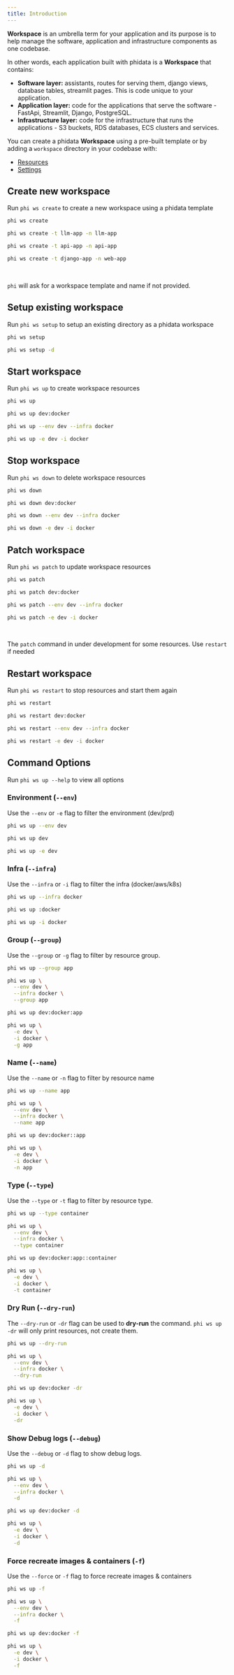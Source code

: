 ```yaml
---
title: Introduction
---
```


**Workspace** is an umbrella term for your application and its purpose is to help manage the software, application and infrastructure components as one codebase.

In other words, each application built with phidata is a **Workspace** that contains:

- **Software layer:** assistants, routes for serving them, django views, database tables, streamlit pages. This is code unique to your application.
- **Application layer:** code for the applications that serve the software - FastApi, Streamlit, Django, PostgreSQL.
- **Infrastructure layer:** code for the infrastructure that runs the applications - S3 buckets, RDS databases, ECS clusters and services.

You can create a phidata **Workspace** using a pre-built template or by adding a `workspace` directory in your codebase with:

- [Resources](/blocks/workspace/resources)
- [Settings](/blocks/workspace/settings)

## Create new workspace

Run `phi ws create` to create a new workspace using a phidata template

<CodeGroup>

```bash Create Workspace
phi ws create
```

```bash Create LLM App
phi ws create -t llm-app -n llm-app
```

```bash Create Api App
phi ws create -t api-app -n api-app
```

```bash Create Web App
phi ws create -t django-app -n web-app
```

</CodeGroup>

<br />

<Note>

`phi` will ask for a workspace template and name if not provided.

</Note>

## Setup existing workspace

Run `phi ws setup` to setup an existing directory as a phidata workspace

<CodeGroup>

```bash terminal
phi ws setup
```

```bash with debug logs
phi ws setup -d
```

</CodeGroup>

## Start workspace

Run `phi ws up` to create workspace resources

<CodeGroup>

```bash terminal
phi ws up
```

```bash shorthand
phi ws up dev:docker
```

```bash full options
phi ws up --env dev --infra docker
```

```bash short options
phi ws up -e dev -i docker
```

</CodeGroup>

## Stop workspace

Run `phi ws down` to delete workspace resources

<CodeGroup>

```bash terminal
phi ws down
```

```bash shorthand
phi ws down dev:docker
```

```bash full options
phi ws down --env dev --infra docker
```

```bash short options
phi ws down -e dev -i docker
```

</CodeGroup>

## Patch workspace

Run `phi ws patch` to update workspace resources

<CodeGroup>

```bash terminal
phi ws patch
```

```bash shorthand
phi ws patch dev:docker
```

```bash full options
phi ws patch --env dev --infra docker
```

```bash short options
phi ws patch -e dev -i docker
```

</CodeGroup>

<br />

<Note>

The `patch` command in under development for some resources. Use `restart` if needed

</Note>

## Restart workspace

Run `phi ws restart` to stop resources and start them again

<CodeGroup>

```bash terminal
phi ws restart
```

```bash shorthand
phi ws restart dev:docker
```

```bash full options
phi ws restart --env dev --infra docker
```

```bash short options
phi ws restart -e dev -i docker
```

</CodeGroup>

## Command Options

<Note>Run `phi ws up --help` to view all options</Note>

### Environment (`--env`)

Use the `--env` or `-e` flag to filter the environment (dev/prd)

<CodeGroup>

```bash flag
phi ws up --env dev
```

```bash shorthand
phi ws up dev
```

```bash short options
phi ws up -e dev
```

</CodeGroup>

### Infra (`--infra`)

Use the `--infra` or `-i` flag to filter the infra (docker/aws/k8s)

<CodeGroup>

```bash flag
phi ws up --infra docker
```

```bash shorthand
phi ws up :docker
```

```bash short options
phi ws up -i docker
```

</CodeGroup>

### Group (`--group`)

Use the `--group` or `-g` flag to filter by resource group.

<CodeGroup>

```bash flag
phi ws up --group app
```

```bash full options
phi ws up \
  --env dev \
  --infra docker \
  --group app
```

```bash shorthand
phi ws up dev:docker:app
```

```bash short options
phi ws up \
  -e dev \
  -i docker \
  -g app
```

</CodeGroup>

### Name (`--name`)

Use the `--name` or `-n` flag to filter by resource name

<CodeGroup>

```bash flag
phi ws up --name app
```

```bash full options
phi ws up \
  --env dev \
  --infra docker \
  --name app
```

```bash shorthand
phi ws up dev:docker::app
```

```bash short options
phi ws up \
  -e dev \
  -i docker \
  -n app
```

</CodeGroup>

### Type (`--type`)

Use the `--type` or `-t` flag to filter by resource type.

<CodeGroup>

```bash flag
phi ws up --type container
```

```bash full options
phi ws up \
  --env dev \
  --infra docker \
  --type container
```

```bash shorthand
phi ws up dev:docker:app::container
```

```bash short options
phi ws up \
  -e dev \
  -i docker \
  -t container
```

</CodeGroup>

### Dry Run (`--dry-run`)

The `--dry-run` or `-dr` flag can be used to **dry-run** the command. `phi ws up -dr` will only print resources, not create them.

<CodeGroup>

```bash flag
phi ws up --dry-run
```

```bash full options
phi ws up \
  --env dev \
  --infra docker \
  --dry-run
```

```bash shorthand
phi ws up dev:docker -dr
```

```bash short options
phi ws up \
  -e dev \
  -i docker \
  -dr
```

</CodeGroup>

### Show Debug logs (`--debug`)

Use the `--debug` or `-d` flag to show debug logs.

<CodeGroup>

```bash flag
phi ws up -d
```

```bash full options
phi ws up \
  --env dev \
  --infra docker \
  -d
```

```bash shorthand
phi ws up dev:docker -d
```

```bash short options
phi ws up \
  -e dev \
  -i docker \
  -d
```

</CodeGroup>

### Force recreate images & containers (`-f`)

Use the `--force` or `-f` flag to force recreate images & containers

<CodeGroup>

```bash flag
phi ws up -f
```

```bash full options
phi ws up \
  --env dev \
  --infra docker \
  -f
```

```bash shorthand
phi ws up dev:docker -f
```

```bash short options
phi ws up \
  -e dev \
  -i docker \
  -f
```

</CodeGroup>
